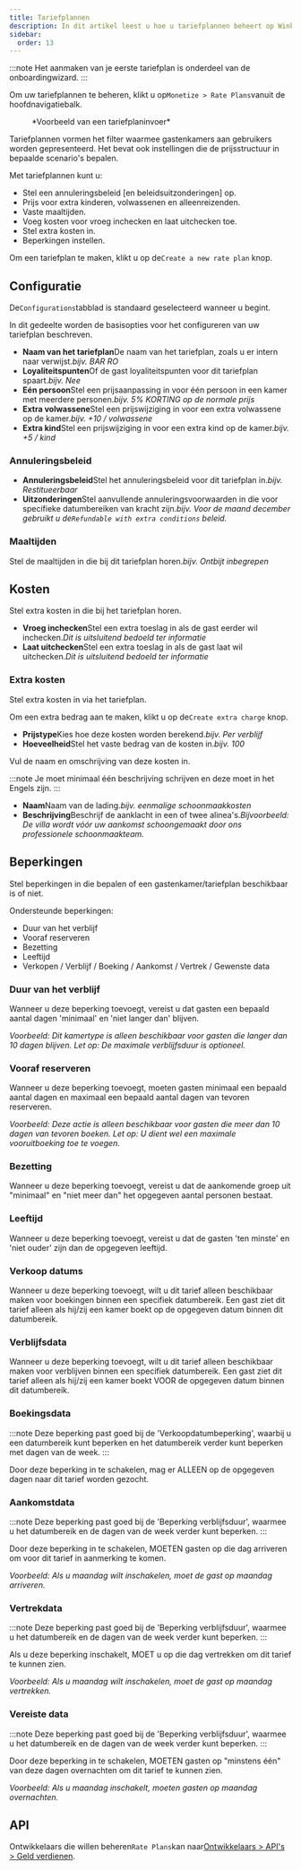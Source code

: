 ```yaml
---
title: Tariefplannen
description: In dit artikel leest u hoe u tariefplannen beheert op Wink.
sidebar:
  order: 13
---
```


:::note
Het aanmaken van je eerste tariefplan is onderdeel van de onboardingwizard.
:::

Om uw tariefplannen te beheren, klikt u op`Monetize > Rate Plans`vanuit de hoofdnavigatiebalk.

<figure>
  <CloudinaryImage width="350" height="559" resize="scale" quality="best" alt="Tariefplannen" src="academy/rate-plan" errorImage="noimage_opaque_nyrtl0.png" />

  <figcaption>*Voorbeeld van een tariefplaninvoer*</figcaption>
</figure>


Tariefplannen vormen het filter waarmee gastenkamers aan gebruikers worden gepresenteerd.
Het bevat ook instellingen die de prijsstructuur in bepaalde scenario's bepalen.

Met tariefplannen kunt u:

* Stel een annuleringsbeleid \[en beleidsuitzonderingen] op.
* Prijs voor extra kinderen, volwassenen en alleenreizenden.
* Vaste maaltijden.
* Voeg kosten voor vroeg inchecken en laat uitchecken toe.
* Stel extra kosten in.
* Beperkingen instellen.

Om een tariefplan te maken, klikt u op de`Create a new rate plan` knop.

## Configuratie

De`Configurations`tabblad is standaard geselecteerd wanneer u begint.

In dit gedeelte worden de basisopties voor het configureren van uw tariefplan beschreven.

* **Naam van het tariefplan**De naam van het tariefplan, zoals u er intern naar verwijst.*bijv. BAR RO*
* **Loyaliteitspunten**Of de gast loyaliteitspunten voor dit tariefplan spaart.*bijv. Nee*
* **Eén persoon**Stel een prijsaanpassing in voor één persoon in een kamer met meerdere personen.*bijv. 5% KORTING op de normale prijs*
* **Extra volwassene**Stel een prijswijziging in voor een extra volwassene op de kamer.*bijv. +10 / volwassene*
* **Extra kind**Stel een prijswijziging in voor een extra kind op de kamer.*bijv. +5 / kind*

### Annuleringsbeleid

* **Annuleringsbeleid**Stel het annuleringsbeleid voor dit tariefplan in.*bijv. Restitueerbaar*
* **Uitzonderingen**Stel aanvullende annuleringsvoorwaarden in die voor specifieke datumbereiken van kracht zijn.*bijv. Voor de maand december gebruikt u de`Refundable with extra conditions` beleid.*

### Maaltijden

Stel de maaltijden in die bij dit tariefplan horen.*bijv. Ontbijt inbegrepen*

## Kosten

Stel extra kosten in die bij het tariefplan horen.

* **Vroeg inchecken**Stel een extra toeslag in als de gast eerder wil inchecken.*Dit is uitsluitend bedoeld ter informatie*
* **Laat uitchecken**Stel een extra toeslag in als de gast laat wil uitchecken.*Dit is uitsluitend bedoeld ter informatie*

### Extra kosten

Stel extra kosten in via het tariefplan.

Om een extra bedrag aan te maken, klikt u op de`Create extra charge` knop.

* **Prijstype**Kies hoe deze kosten worden berekend.*bijv. Per verblijf*
* **Hoeveelheid**Stel het vaste bedrag van de kosten in.*bijv. 100*

Vul de naam en omschrijving van deze kosten in.

:::note
Je moet minimaal één beschrijving schrijven en deze moet in het Engels zijn.
:::

* **Naam**Naam van de lading.*bijv. eenmalige schoonmaakkosten*
* **Beschrijving**Beschrijf de aanklacht in een of twee alinea's.*Bijvoorbeeld: De villa wordt vóór uw aankomst schoongemaakt door ons professionele schoonmaakteam.*

## Beperkingen

Stel beperkingen in die bepalen of een gastenkamer/tariefplan beschikbaar is of niet.

Ondersteunde beperkingen:

* Duur van het verblijf
* Vooraf reserveren
* Bezetting
* Leeftijd
* Verkopen / Verblijf / Boeking / Aankomst / Vertrek / Gewenste data

### Duur van het verblijf

Wanneer u deze beperking toevoegt, vereist u dat gasten een bepaald aantal dagen 'minimaal' en 'niet langer dan' blijven.

*Voorbeeld: Dit kamertype is alleen beschikbaar voor gasten die langer dan 10 dagen blijven. Let op: De maximale verblijfsduur is optioneel.*

### Vooraf reserveren

Wanneer u deze beperking toevoegt, moeten gasten minimaal een bepaald aantal dagen en maximaal een bepaald aantal dagen van tevoren reserveren.

*Voorbeeld: Deze actie is alleen beschikbaar voor gasten die meer dan 10 dagen van tevoren boeken. Let op: U dient wel een maximale vooruitboeking toe te voegen.*

### Bezetting

Wanneer u deze beperking toevoegt, vereist u dat de aankomende groep uit "minimaal" en "niet meer dan" het opgegeven aantal personen bestaat.

### Leeftijd

Wanneer u deze beperking toevoegt, vereist u dat de gasten 'ten minste' en 'niet ouder' zijn dan de opgegeven leeftijd.

### Verkoop datums

Wanneer u deze beperking toevoegt, wilt u dit tarief alleen beschikbaar maken voor boekingen binnen een specifiek datumbereik. Een gast ziet dit tarief alleen als hij/zij een kamer boekt op de opgegeven datum binnen dit datumbereik.

### Verblijfsdata

Wanneer u deze beperking toevoegt, wilt u dit tarief alleen beschikbaar maken voor verblijven binnen een specifiek datumbereik. Een gast ziet dit tarief alleen als hij/zij een kamer boekt VOOR de opgegeven datum binnen dit datumbereik.

### Boekingsdata

:::note
Deze beperking past goed bij de 'Verkoopdatumbeperking', waarbij u een datumbereik kunt beperken en het datumbereik verder kunt beperken met dagen van de week.
:::

Door deze beperking in te schakelen, mag er ALLEEN op de opgegeven dagen naar dit tarief worden gezocht.

### Aankomstdata

:::note
Deze beperking past goed bij de 'Beperking verblijfsduur', waarmee u het datumbereik en de dagen van de week verder kunt beperken.
:::

Door deze beperking in te schakelen, MOETEN gasten op die dag arriveren om voor dit tarief in aanmerking te komen.

*Voorbeeld: Als u maandag wilt inschakelen, moet de gast op maandag arriveren.*

### Vertrekdata

:::note
Deze beperking past goed bij de 'Beperking verblijfsduur', waarmee u het datumbereik en de dagen van de week verder kunt beperken.
:::

Als u deze beperking inschakelt, MOET u op die dag vertrekken om dit tarief te kunnen zien.

*Voorbeeld: Als u maandag wilt inschakelen, moet de gast op maandag vertrekken.*

### Vereiste data

:::note
Deze beperking past goed bij de 'Beperking verblijfsduur', waarmee u het datumbereik en de dagen van de week verder kunt beperken.
:::

Door deze beperking in te schakelen, MOETEN gasten op "minstens één" van deze dagen overnachten om dit tarief te kunnen zien.

*Voorbeeld: Als u maandag inschakelt, moeten gasten op maandag overnachten.*

## API

Ontwikkelaars die willen beheren`Rate Plans`kan naar[Ontwikkelaars > API's > Geld verdienen](/developers/apis/#monetize-api).

